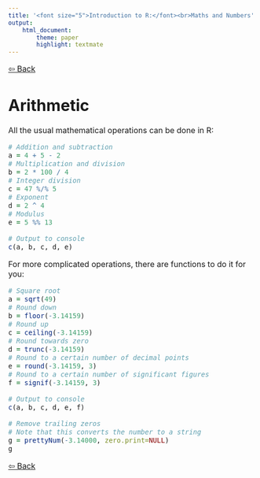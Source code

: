 ```yaml
---
title: '<font size="5">Introduction to R:</font><br>Maths and Numbers'
output:
    html_document:
        theme: paper
        highlight: textmate
---
```

<font size="3">

[⇦ Back](../../R.html)

# Arithmetic
All the usual mathematical operations can be done in R:

```r
# Addition and subtraction
a = 4 + 5 - 2
# Multiplication and division
b = 2 * 100 / 4
# Integer division
c = 47 %/% 5
# Exponent
d = 2 ^ 4
# Modulus
e = 5 %% 13

# Output to console
c(a, b, c, d, e)
```

For more complicated operations, there are functions to do it for you:

```r
# Square root
a = sqrt(49)
# Round down
b = floor(-3.14159)
# Round up
c = ceiling(-3.14159)
# Round towards zero
d = trunc(-3.14159)
# Round to a certain number of decimal points
e = round(-3.14159, 3)
# Round to a certain number of significant figures
f = signif(-3.14159, 3)

# Output to console
c(a, b, c, d, e, f)

# Remove trailing zeros
# Note that this converts the number to a string
g = prettyNum(-3.14000, zero.print=NULL)
g
```

[⇦ Back](../../R.html)

</font>
